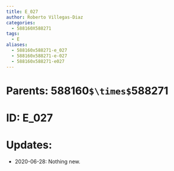 ```yaml
---
title: E_027
author: Roberto Villegas-Diaz
categories:
  - 588160X588271
tags:
  - E
aliases:
  - 588160x588271-e_027
  - 588160x588271-e-027
  - 588160x588271-e027
---
```


# **Parents**: 588160`$\times$`588271
# **ID**: E_027
# **Updates**: 
 - 2020-06-28: Nothing new.
